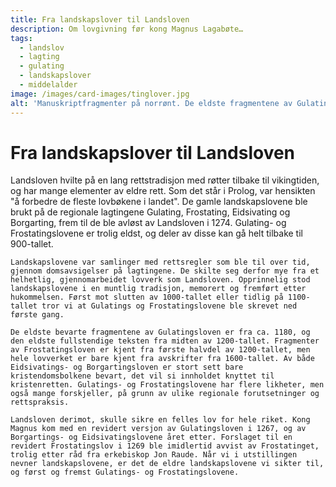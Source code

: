 ```yaml
---
title: Fra landskapslover til Landsloven
description: Om lovgivning før kong Magnus Lagabøte…
tags:
  - landslov
  - lagting
  - gulating
  - landskapslover
  - middelalder
image: /images/card-images/tinglover.jpg
alt: 'Manuskriptfragmenter på norrønt. De eldste fragmentene av Gulatingsloven (NRA 1 Bb-c).'
---
```



# Fra landskapslover til Landsloven

<Container stil="initial side">
    Landsloven hvilte på en lang rettstradisjon med røtter tilbake til vikingtiden, og har mange elementer av eldre rett. Som det står i Prolog, var hensikten "å forbedre de fleste lovbøkene i landet". De gamle landskapslovene ble brukt på de regionale lagtingene Gulating, Frostating, Eidsivating og Borgarting, frem til de ble avløst av Landsloven i 1274. Gulating- og Frostatingslovene er trolig eldst, og deler av disse kan gå helt tilbake til 900-tallet. 
    
    Landskapslovene var samlinger med rettsregler som ble til over tid, gjennom domsavsigelser på lagtingene. De skilte seg derfor mye fra et helhetlig, gjennomarbeidet lovverk som Landsloven. Opprinnelig stod landskapslovene i en muntlig tradisjon, memorert og fremført etter hukommelsen. Først mot slutten av 1000-tallet eller tidlig på 1100-tallet tror vi at Gulatings og Frostatingslovene ble skrevet ned første gang. 
    
    De eldste bevarte fragmentene av Gulatingsloven er fra ca. 1180, og den eldste fullstendige teksten fra midten av 1200-tallet. Fragmenter av Frostatingsloven er kjent fra første halvdel av 1200-tallet, men hele lovverket er bare kjent fra avskrifter fra 1600-tallet. Av både Eidsivatings- og Borgartingsloven er stort sett bare kristendomsbolkene bevart, det vil si innholdet knyttet til kristenretten. Gulatings- og Frostatingslovene har flere likheter, men også mange forskjeller, på grunn av ulike regionale forutsetninger og rettspraksis. 
    
    Landsloven derimot, skulle sikre en felles lov for hele riket. Kong Magnus kom med en revidert versjon av Gulatingsloven i 1267, og av Borgartings- og Eidsivatingslovene året etter. Forslaget til en revidert Frostatingslov i 1269 ble imidlertid avvist av Frostatinget, trolig etter råd fra erkebiskop Jon Raude. Når vi i utstillingen nevner landskapslovene, er det de eldre landskapslovene vi sikter til, og først og fremst Gulatings- og Frostatingslovene.
</Container>


<Figure
    image="/images/prologen/gulakors.jpg"
    title="Steinkors fra Gula. Foto: Alexandros Tsakos"
    alt="Steinkors fra Gula."
>
</Figure>
